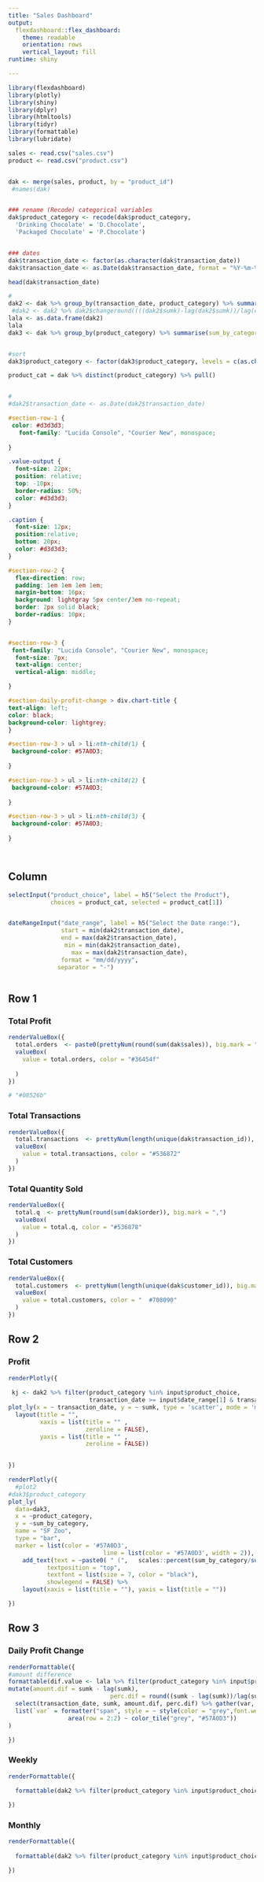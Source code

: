---
title: "Sales Dashboard"
output: 
  flexdashboard::flex_dashboard:
    theme: readable
    orientation: rows
    vertical_layout: fill
runtime: shiny

---

```{r setup, include=FALSE}
library(flexdashboard)
library(plotly)
library(shiny)
library(dplyr)
library(htmltools)
library(tidyr)
library(formattable)
library(lubridate)

sales <- read.csv("sales.csv")
product <- read.csv("product.csv")


dak <- merge(sales, product, by = "product_id")
 #names(dak)


### rename (Recode) categorical variables
dak$product_category <- recode(dak$product_category,
  'Drinking Chocolate' = 'D.Chocolate',
  'Packaged Chocolate' = 'P.Chocolate')


### dates
dak$transaction_date <- factor(as.character(dak$transaction_date))
dak$transaction_date <- as.Date(dak$transaction_date, format = "%Y-%m-%d")

head(dak$transaction_date)

#
dak2 <- dak %>% group_by(transaction_date, product_category) %>% summarise(sumk = sum(unit_price*quantity))
 #dak2 <- dak2 %>% dak2$changeround((((dak2$sumk)-lag(dak2$sumk))/lag(dak2$sumk)*100),2)
lala <- as.data.frame(dak2)
lala
dak3 <- dak %>% group_by(product_category) %>% summarise(sum_by_category = sum(unit_price*quantity)) %>% arrange(desc(sum_by_category))


#sort 
dak3$product_category <- factor(dak3$product_category, levels = c(as.character(dak3$product_category)))

product_cat = dak %>% distinct(product_category) %>% pull()


#
#dak2$transaction_date <- as.Date(dak2$transaction_date)


```

```{css, echo = FALSE}

#section-row-1 {
 color: #d3d3d3;
   font-family: "Lucida Console", "Courier New", monospace;
   
}

.value-output {
  font-size: 22px;
  position: relative;
  top: -10px;
  border-radius: 50%;
  color: #d3d3d3;
}

.caption {
  font-size: 12px;
  position:relative;
  bottom: 20px; 
  color: #d3d3d3;
}

#section-row-2 {
  flex-direction: row;
  padding: 1em 1em 1em 1em;
  margin-bottom: 16px;
  background: lightgray 5px center/3em no-repeat;
  border: 2px solid black;
  border-radius: 10px;
}


#section-row-3 {
 font-family: "Lucida Console", "Courier New", monospace;
  font-size: 7px;
  text-align: center;
  vertical-align: middle;

}

#section-daily-profit-change > div.chart-title {
text-align: left;
color: black;
background-color: lightgrey;
}

#section-row-3 > ul > li:nth-child(1) {
 background-color: #57A0D3;
  
}

#section-row-3 > ul > li:nth-child(2) {
 background-color: #57A0D3;
   
}

#section-row-3 > ul > li:nth-child(3) {
 background-color: #57A0D3;
  
}




```






Column {.sidebar}
--------------------------------------------------------------------------

```{r}
selectInput("product_choice", label = h5("Select the Product"), 
            choices = product_cat, selected = product_cat[1])


dateRangeInput("date_range", label = h5("Select the Date range:"),
               start = min(dak2$transaction_date),
               end = max(dak2$transaction_date),
                min = min(dak2$transaction_date), 
                  max = max(dak2$transaction_date),
               format = "mm/dd/yyyy",
              separator = "-")



```



Row 1 {data-height=150}
-----------------------------------------------------------------------

### Total Profit 

```{r }
renderValueBox({
  total.orders  <- paste0(prettyNum(round(sum(dak$sales)), big.mark = ","), "$")
  valueBox(
    value = total.orders, color = "#36454f" 
    
  )
})

# "#08526b"
```

### Total Transactions 

```{r}
renderValueBox({
  total.transactions  <- prettyNum(length(unique(dak$transaction_id)), big.mark = ",")
  valueBox(
    value = total.transactions, color = "#536872"
  )
})

```

### Total Quantity Sold 

```{r}
renderValueBox({
  total.q  <- prettyNum(round(sum(dak$order)), big.mark = ",")
  valueBox(
    value = total.q, color = "#536878"
  )
})

```

### Total Customers 

```{r}
renderValueBox({
  total.customers  <- prettyNum(length(unique(dak$customer_id)), big.mark = ",")
  valueBox(
    value = total.customers, color = "	#708090"
  )
})

```




Row 2 {data-height=600}
-----------------------------------------------------------------------

### Profit                       

```{r, fig.height=5, fig.width=5}
renderPlotly({
  
 kj <- dak2 %>% filter(product_category %in% input$product_choice,
                       transaction_date >= input$date_range[1] & transaction_date <= input$date_range[2]) %>%
plot_ly(x = ~ transaction_date, y = ~ sumk, type = 'scatter', mode = 'markers+lines',  line = list(color = "#57A0D3", width = 4), fill = 'tozeroy') %>%
  layout(title = "",
         xaxis = list(title = "" ,
                      zeroline = FALSE),
         yaxis = list(title = "" ,
                      zeroline = FALSE))

 
})
```



```{r, fig.height=5, fig.width=3}
renderPlotly({
  #plot2
#dak3$product_category
plot_ly(
  data=dak3,
  x = ~product_category,
  y = ~sum_by_category,
  name = "SF Zoo",
  type = "bar",
  marker = list(color = '#57A0D3',
                           line = list(color = '#57A0D3', width = 2)), hoverinfo = "x+y") %>%
    add_text(text = ~paste0( " (",   scales::percent(sum_by_category/sum(sum_by_category)),")"), 
           textposition = "top", 
           textfont = list(size = 7, color = "black"), 
           showlegend = FALSE) %>%
    layout(xaxis = list(title = ""), yaxis = list(title = ""))

})
```




Row 3 {.tabset data-height=250}
-----------------------------------------------------------------------
 
### Daily Profit Change

```{r}
renderFormattable({
#amount difference
formattable(dif.value <- lala %>% filter(product_category %in% input$product_choice) %>%
mutate(amount.dif = sumk - lag(sumk),
                             perc.dif = round((sumk - lag(sumk))/lag(sumk)*100)) %>%
  select(transaction_date, sumk, amount.dif, perc.dif) %>% gather(var, value, sumk:perc.dif) %>% spread(transaction_date, value, 2:3), 
  list(`var` = formatter("span", style = ~ style(color = "grey",font.weight = "bold")), 
                 area(row = 2:2) ~ color_tile("grey", "#57A0D3"))
)

})

```

### Weekly

```{r}
renderFormattable({
  
  formattable(dak2 %>% filter(product_category %in% input$product_choice) %>% spread(transaction_date,  sumk), align = c("l",rep("r", NCOL(dak2) - 3)))

})

```

### Monthly

```{r}
renderFormattable({
  
  formattable(dak2 %>% filter(product_category %in% input$product_choice) %>% spread(transaction_date,  sumk), align = c("l",rep("r", NCOL(dak2) - 3)))

})


```

